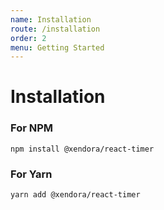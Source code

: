```yaml
---
name: Installation
route: /installation
order: 2
menu: Getting Started
---
```


# Installation

### For NPM
```
npm install @xendora/react-timer
```

### For Yarn
```
yarn add @xendora/react-timer
```
